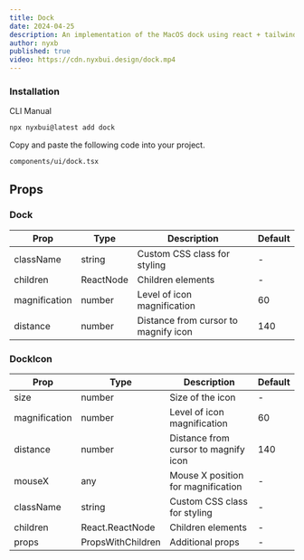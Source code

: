 ```yaml
---
title: Dock
date: 2024-04-25
description: An implementation of the MacOS dock using react + tailwindcss + framer motion
author: nyxb
published: true
video: https://cdn.nyxbui.design/dock.mp4
---
```


<ComponentPreview name="dock-demo" />

### Installation

<Tabs defaultValue="cli">

<TabsList>
  <TabsTrigger value="cli">CLI</TabsTrigger>
  <TabsTrigger value="manual">Manual</TabsTrigger>
</TabsList>
<TabsContent value="cli">

```bash
npx nyxbui@latest add dock
```

</TabsContent>

<TabsContent value="manual">

<Steps>

Copy and paste the following code into your project.

```text
components/ui/dock.tsx
```

<ComponentSource name="dock" />

</Steps>

</TabsContent>

</Tabs>

## Props

### Dock

| Prop            | Type    | Description                          | Default                  |
|-----------------|---------|--------------------------------------|--------------------------|
| className       | string  | Custom CSS class for styling         | -                        |
| children        | ReactNode | Children elements                   | -                        |
| magnification   | number  | Level of icon magnification          | 60  |
| distance        | number  | Distance from cursor to magnify icon | 140       |

### DockIcon

| Prop            | Type            | Description                          | Default                  |
|-----------------|-----------------|--------------------------------------|--------------------------|
| size            | number          | Size of the icon                     | -                        |
| magnification   | number          | Level of icon magnification          | 60  |
| distance        | number          | Distance from cursor to magnify icon | 140       |
| mouseX          | any             | Mouse X position for magnification   | -                        |
| className       | string          | Custom CSS class for styling         | -                        |
| children        | React.ReactNode | Children elements                    | -                        |
| props           | PropsWithChildren | Additional props                   | -                        |


